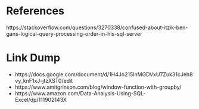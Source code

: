 # References {.unnumbered}

::: {#refs}

https://stackoverflow.com/questions/3270338/confused-about-itzik-ben-gans-logical-query-processing-order-in-his-sql-server

:::

# Link Dump

* https://docs.google.com/document/d/1H4Jo215InMGDVxU7Zuk31cJeh8vy_knF1xJ-jtzXST0/edit
* https://www.amitgrinson.com/blog/window-function-with-groupby/
* https://www.amazon.com/Data-Analysis-Using-SQL-Excel/dp/111902143X
